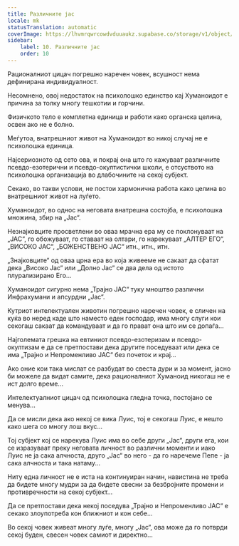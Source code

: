 ```yaml
---
title: Различните јас
locale: mk
statusTranslation: automatic
coverImage: https://lhvmrqwrcowdvduuaukz.supabase.co/storage/v1/object/public/strapi-uploads/small_cover-tratado-de-psicologia-revolucionaria.webp-5e15e1cec4e0ebebcde5d7fc7565d8fd.webp
sidebar:
    label: 10. Различните јас
    order: 10
---
```

Рационалниот цицач погрешно наречен човек, всушност нема дефинирана индивидуалност.

Несомнено, овој недостаток на психолошко единство кај Хуманоидот е причина за толку многу тешкотии и горчини.

Физичкото тело е комплетна единица и работи како органска целина, освен ако не е болно.

Меѓутоа, внатрешниот живот на Хуманоидот во никој случај не е психолошка единица.

Најсериозното од сето ова, и покрај она што го кажуваат различните псевдо-езотерични и псевдо-окултистички школи, е отсуството на психолошка организација во длабочините на секој субјект.

Секако, во такви услови, не постои хармонична работа како целина во внатрешниот живот на луѓето.

Хуманоидот, во однос на неговата внатрешна состојба, е психолошка множина, збир на „Јас“.

Незнајковците просветлени во оваа мрачна ера му се поклонуваат на „ЈАС“, го обожуваат, го ставаат на олтари, го нарекуваат „АЛТЕР ЕГО“, „ВИСОКО ЈАС“, „БОЖЕНСТВЕНО ЈАС“ итн., итн., итн.

„Знајковците“ од оваа црна ера во која живееме не сакаат да сфатат дека „Високо Јас“ или „Долно Јас“ се два дела од истото плурализирано Его...

Хуманоидот сигурно нема „Трајно ЈАС“ туку мноштво различни Инфрахумани и апсурдни „Јас“.

Кутриот интелектуален животин погрешно наречен човек, е сличен на куќа во неред каде што наместо еден господар, има многу слуги кои секогаш сакаат да командуваат и да го прават она што им се допаѓа...

Најголемата грешка на евтиниот псевдо-езотеризам и псевдо-окултизам е да се претпостави дека другите поседуваат или дека се има „Трајно и Непроменливо ЈАС“ без почеток и крај...

Ако оние кои така мислат се разбудат во свеста дури и за момент, јасно би можеле да видат самите, дека рационалниот Хуманоид никогаш не е ист долго време...

Интелектуалниот цицач од психолошка гледна точка, постојано се менува...

Да се мисли дека ако некој се вика Луис, тој е секогаш Луис, е нешто како шега со многу лош вкус...

Тој субјект кој се нарекува Луис има во себе други „Јас“, други ега, кои се изразуваат преку неговата личност во различни моменти и иако Луис не ја сака алчноста, друго „Јас“ во него - да го наречеме Пепе - ја сака алчноста и така натаму...

Ниту една личност не е иста на континуиран начин, навистина не треба да бидете многу мудри за да бидете свесни за безбројните промени и противречности на секој субјект...

Да се претпостави дека некој поседува „Трајно и Непроменливо ЈАС“ е секако злоупотреба кон ближниот и кон себе...

Во секој човек живеат многу луѓе, многу „Јас“, ова може да го потврди секој буден, свесен човек самиот и директно...

